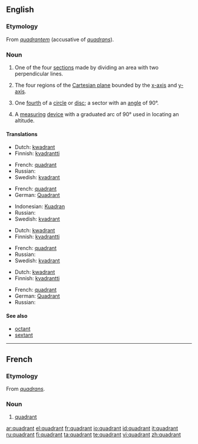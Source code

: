 {{wikipedia}}
==English==

===Etymology===
From {{etyl|la}} ''[[quadrantem]]'' (accusative of ''[[quadrans]]'').

===Noun===
{{en-noun}}

# One of the four [[section]]s made by dividing an area with two perpendicular lines.
# {{mathematics}} The four regions of the [[Cartesian plane]] bounded by the [[x-axis]] and [[y-axis]].
# {{geometry}} One [[fourth]] of a [[circle]] or [[disc]]; a sector with an [[angle]] of 90&deg;.
# {{nautical}} A [[measuring]] [[device]] with a graduated arc of 90&deg; used in locating an altitude.

====Translations====
{{trans-top|section}}
* Dutch: [[kwadrant]] {{n}}
* Finnish: [[kvadrantti]]
{{trans-mid}}
* French: [[#French|quadrant]] {{m}}
* Russian: {{t|ru|квадрант|m|sc=Cyrl|tr=kvadránt}}
* Swedish: [[kvadrant]] {{c}}
{{trans-bottom}}

{{trans-top|region of the Cartesian plane}}
* French: [[#French|quadrant]] {{m}}
* German: [[Quadrant]] {{m}}
{{trans-mid}}
* Indonesian: [[Kuadran]] {{n}}
* Russian: {{t|ru|квадрант|m|sc=Cyrl|tr=kvadránt}}
* Swedish: [[kvadrant]] {{c}}
{{trans-bottom}}

{{trans-top|fourth of a circle}}
* Dutch: [[kwadrant]] {{n}}
* Finnish: [[kvadrantti]]
{{trans-mid}}
* French: [[#French|quadrant]] {{m}}
* Russian: {{t|ru|квадрант|m|sc=Cyrl|tr=kvadránt}}
* Swedish: [[kvadrant]] {{c}}
{{trans-bottom}}

{{trans-top|measuring device}}
* Dutch: [[kwadrant]] {{n}}
* Finnish: [[kvadrantti]]
{{trans-mid}}
* French: [[#French|quadrant]] {{m}}
* German: [[Quadrant]] {{m}}
* Russian: {{t|ru|квадрант|m|sc=Cyrl|tr=kvadránt}}
{{trans-bottom}}

====See also====
* [[octant]]
* [[sextant]]

----

==French==

===Etymology===
From {{etyl|la}} ''[[quadrans]]''.

===Noun===
{{fr-noun|m}}

# [[#Noun|quadrant]]

[[ar:quadrant]]
[[el:quadrant]]
[[fr:quadrant]]
[[io:quadrant]]
[[id:quadrant]]
[[it:quadrant]]
[[ru:quadrant]]
[[fi:quadrant]]
[[ta:quadrant]]
[[te:quadrant]]
[[vi:quadrant]]
[[zh:quadrant]]